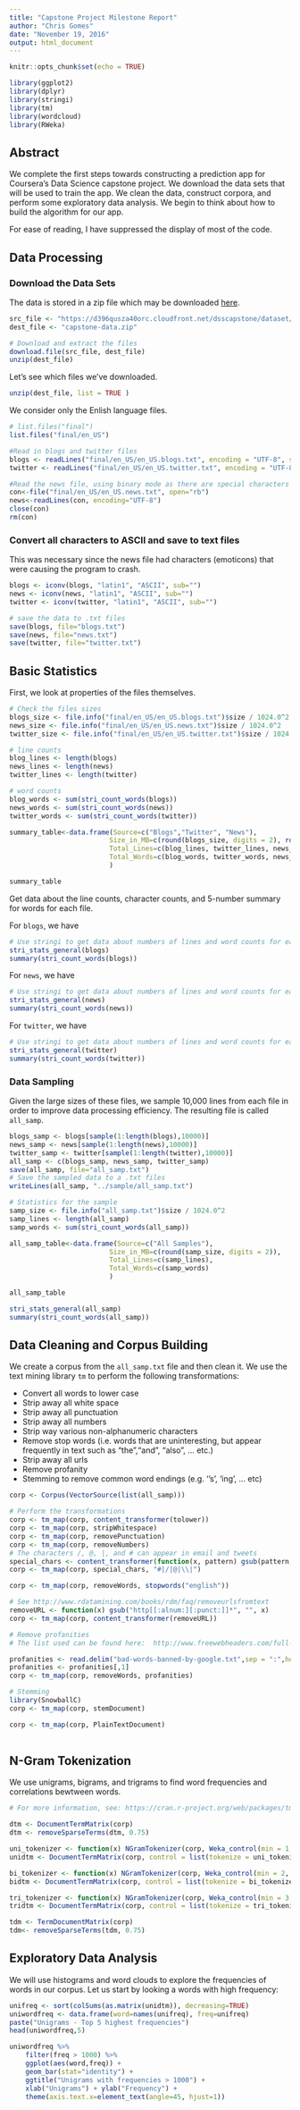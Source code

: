 ---
title: "Capstone Project Milestone Report"
author: "Chris Gomes"
date: "November 19, 2016"
output: html_document
---

```{r setup, include=FALSE}
knitr::opts_chunk$set(echo = TRUE)
```

```{r load libraries, echo=FALSE, message=FALSE}
library(ggplot2)
library(dplyr)
library(stringi)
library(tm)
library(wordcloud)
library(RWeka)
```

## Abstract
We complete the first steps towards constructing a prediction app for Coursera's Data Science capstone project. We download the data sets that will be used to train the app. We clean the data, construct corpora, and perform some exploratory data analysis. We begin to think about how to build the algorithm for our app.

For ease of reading, I have suppressed the display of most of the code.

## Data Processing

### Download the Data Sets

The data is stored in a zip file which may be downloaded [here](https://d396qusza40orc.cloudfront.net/dsscapstone/dataset/Coursera-SwiftKey.zip).

```{r download, cache=TRUE, echo=FALSE}
src_file <- "https://d396qusza40orc.cloudfront.net/dsscapstone/dataset/Coursera-SwiftKey.zip"
dest_file <- "capstone-data.zip"

# Download and extract the files
download.file(src_file, dest_file)
unzip(dest_file)
```

Let's see which files we've downloaded.
```{r inspect the extracted files, cache=TRUE, echo=FALSE, results='hide'}
unzip(dest_file, list = TRUE )
```

We consider only the Enlish language files.
```{r inspect the English language files, cache=TRUE}
# list.files("final")
list.files("final/en_US")
```

```{r create data files, cache=TRUE, echo=FALSE}
#Read in blogs and twitter files
blogs <- readLines("final/en_US/en_US.blogs.txt", encoding = "UTF-8", skipNul=TRUE)
twitter <- readLines("final/en_US/en_US.twitter.txt", encoding = "UTF-8", skipNul=TRUE)

#Read the news file, using binary mode as there are special characters in the text
con<-file("final/en_US/en_US.news.txt", open="rb")
news<-readLines(con, encoding="UTF-8")
close(con)
rm(con)
```

### Convert all characters to ASCII and save to text files

This was necessary since the news file had characters (emoticons) that were causing the program to crash.
```{r eliminate non-Roman charaters, cache=TRUE}

blogs <- iconv(blogs, "latin1", "ASCII", sub="")
news <- iconv(news, "latin1", "ASCII", sub="")
twitter <- iconv(twitter, "latin1", "ASCII", sub="")

# save the data to .txt files
save(blogs, file="blogs.txt")
save(news, file="news.txt")
save(twitter, file="twitter.txt")
```


## Basic Statistics

First, we look at properties of the files themselves.

```{r file properties, cache=TRUE, echo=FALSE}
# Check the files sizes
blogs_size <- file.info("final/en_US/en_US.blogs.txt")$size / 1024.0^2
news_size <- file.info("final/en_US/en_US.news.txt")$size / 1024.0^2
twitter_size <- file.info("final/en_US/en_US.twitter.txt")$size / 1024.0^2

# line counts
blog_lines <- length(blogs)
news_lines <- length(news)
twitter_lines <- length(twitter)

# word counts
blog_words <- sum(stri_count_words(blogs))
news_words <- sum(stri_count_words(news))
twitter_words <- sum(stri_count_words(twitter))
```

```{r print table, cache=TRUE, echo=FALSE}
summary_table<-data.frame(Source=c("Blogs","Twitter", "News"),
                         Size_in_MB=c(round(blogs_size, digits = 2), round(twitter_size, digits = 2), round(news_size, digits = 2)),
                         Total_Lines=c(blog_lines, twitter_lines, news_lines),
                         Total_Words=c(blog_words, twitter_words, news_words)
                         )

summary_table
```

Get data about the line counts, character counts, and 5-number summary for words for each file.

For `blogs`, we have
```{r print blogs lines properties, cache=TRUE, echo=FALSE}
# Use stringi to get data about numbers of lines and word counts for each file
stri_stats_general(blogs)
summary(stri_count_words(blogs))
```
For `news`, we have
```{r print news lines properties, cache=TRUE, echo=FALSE}
# Use stringi to get data about numbers of lines and word counts for each file
stri_stats_general(news)
summary(stri_count_words(news))
```
For `twitter`, we have
```{r print twitter lines properties, cache=TRUE, echo=FALSE}
# Use stringi to get data about numbers of lines and word counts for each file
stri_stats_general(twitter)
summary(stri_count_words(twitter))
```



### Data Sampling

Given the large  sizes of these files, we sample 10,000 lines from each file in order to improve data processing efficiency. The resulting file is called `all_samp`.

```{r create sample file, cache=TRUE, echo=FALSE}
blogs_samp <- blogs[sample(1:length(blogs),10000)]
news_samp <- news[sample(1:length(news),10000)]
twitter_samp <- twitter[sample(1:length(twitter),10000)]
all_samp <- c(blogs_samp, news_samp, twitter_samp)
save(all_samp, file="all_samp.txt")
# Save the sampled data to a .txt files
writeLines(all_samp, "../sample/all_samp.txt")
```

```{r stats for sample file, cache=TRUE, echo=FALSE}
# Statistics for the sample
samp_size <- file.info("all_samp.txt")$size / 1024.0^2
samp_lines <- length(all_samp)
samp_words <- sum(stri_count_words(all_samp))

all_samp_table<-data.frame(Source=c("All Samples"),
                         Size_in_MB=c(round(samp_size, digits = 2)),
                         Total_Lines=c(samp_lines),
                         Total_Words=c(samp_words)
                         )

all_samp_table

stri_stats_general(all_samp)
summary(stri_count_words(all_samp))
```


## Data Cleaning and Corpus Building

We create a corpus from the `all_samp.txt` file and then clean it. We use the text mining library `tm` to perform the following transformations:

* Convert all words to lower case
* Strip away all white space
* Strip away all punctuation
* Strip away all numbers
* Strip way various non-alphanumeric characters
* Remove stop words (i.e. words that are uninteresting, but appear frequently in text such as "the","and", "also", ... etc.)
* Strip away all urls
* Remove profanity
* Stemming to remove common word endings (e.g. ''s', 'ing', ... etc)

```{r data cleaning, cache=FALSE, echo=FALSE}
corp <- Corpus(VectorSource(list(all_samp)))

# Perform the transformations
corp <- tm_map(corp, content_transformer(tolower))
corp <- tm_map(corp, stripWhitespace)
corp <- tm_map(corp, removePunctuation)
corp <- tm_map(corp, removeNumbers)
# The characters /, @, |, and # can appear in email and tweets
special_chars <- content_transformer(function(x, pattern) gsub(pattern, " ", x))
corp <- tm_map(corp, special_chars, "#|/|@|\\|")

corp <- tm_map(corp, removeWords, stopwords("english"))

# See http://www.rdatamining.com/books/rdm/faq/removeurlsfromtext
removeURL <- function(x) gsub("http[[:alnum:][:punct:]]*", "", x) 
corp <- tm_map(corp, content_transformer(removeURL))

# Remove profanities
# The list used can be found here:  http://www.freewebheaders.com/full-list-of-bad-words-banned-by-google/ 

profanities <- read.delim("bad-words-banned-by-google.txt",sep = ":",header = FALSE)
profanities <- profanities[,1]
corp <- tm_map(corp, removeWords, profanities)

# Stemming
library(SnowballC)   
corp <- tm_map(corp, stemDocument) 

corp <- tm_map(corp, PlainTextDocument) 
 
```



## N-Gram Tokenization

We use unigrams, bigrams, and trigrams to find word frequencies and correlations bewtween words.

```{r n-gram tokenization, cache=TRUE}
# For more information, see: https://cran.r-project.org/web/packages/tm/vignettes/tm.pdf

dtm <- DocumentTermMatrix(corp)
dtm <- removeSparseTerms(dtm, 0.75)

uni_tokenizer <- function(x) NGramTokenizer(corp, Weka_control(min = 1, max = 1))
unidtm <- DocumentTermMatrix(corp, control = list(tokenize = uni_tokenizer))

bi_tokenizer <- function(x) NGramTokenizer(corp, Weka_control(min = 2, max = 2))
bidtm <- DocumentTermMatrix(corp, control = list(tokenize = bi_tokenizer))

tri_tokenizer <- function(x) NGramTokenizer(corp, Weka_control(min = 3, max = 3))
tridtm <- DocumentTermMatrix(corp, control = list(tokenize = tri_tokenizer))
```

```{r create transpose of tdm, cache=TRUE, echo=FALSE}
tdm <- TermDocumentMatrix(corp)
tdm<- removeSparseTerms(tdm, 0.75)
```

## Exploratory Data Analysis

We will use histograms and word clouds to explore the frequencies of words in our corpus.
Let us start by looking a words with high frequency:

```{r organize words by frequency, cache=TRUE, echo=FALSE}
unifreq <- sort(colSums(as.matrix(unidtm)), decreasing=TRUE)
uniwordfreq <- data.frame(word=names(unifreq), freq=unifreq)
paste("Unigrams - Top 5 highest frequencies")
head(uniwordfreq,5)
```


```{r plot most common words, cache=TRUE, echo=FALSE}
uniwordfreq %>% 
    filter(freq > 1000) %>%
    ggplot(aes(word,freq)) +
    geom_bar(stat="identity") +
    ggtitle("Unigrams with frequencies > 1000") +
    xlab("Unigrams") + ylab("Frequency") +
    theme(axis.text.x=element_text(angle=45, hjust=1))
```

